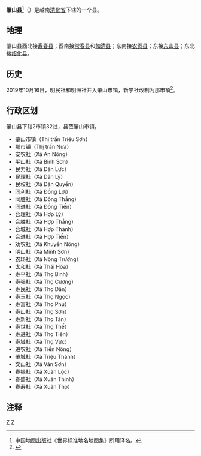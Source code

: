{{Infobox Settlement
|name                   = 肇山县
|settlement_type        = 县
|official_name          = 
|other_name             = 
|native_name            = {{lang|vi|Huyện Triệu Sơn}}
|nickname               = 
|motto                  = 
|image_skyline          = 
|imagesize              = 
|image_caption          = 
|image_flag             = 
|flag_size              = 
|image_seal             = 
|seal_size              = 
|image_shield           = 
|shield_size            = 
|image_blank_emblem     = 
|blank_emblem_size      = 
|image_map              = {{Infobox mapframe|frame-width=250|zoom=10}}
|mapsize                = 
|map_caption            = 
|image_map1             = 
|mapsize1               = 
|map_caption1           = 
|pushpin_map            = Vietnam
|pushpin_label_position = bottom
|pushpin_map_caption    = 
|pushpin_map1           = 
|pushpin_label_position1= 
|pushpin_map_caption1   = 
|subdivision_type       = 国家
|subdivision_name       = {{flag|Vietnam}}
|subdivision_type1      = [[越南行政区划|省]]
|subdivision_name1      = [[清化省|清化省]]
|subdivision_type2      = 行政区划
|subdivision_name2      = 2市镇32社
|subdivision_type3      = 
|subdivision_name3      = 
|seat_type              = 县莅
|seat                   = {{link-vi|肇山市镇|Triệu Sơn (thị trấn)}}
|government_type        = 
|leader_title           = 
|leader_name            = 
|leader_title1          = 
|leader_name1           = 
|established_title      = 
|established_date       = 
|area_magnitude         = 
|unit_pref              = 
|area_footnotes         = 
|area_total_km2         = 292
|area_land_km2          = 
|area_water_km2         = 
|area_water_percent     = 
|area_urban_km2         = 
|area_metro_km2         = 
|population_as_of       = 2018年
|population_footnotes   = 
|population_note        = 
|population_total       = 230200
|population_density_km2 = auto
|population_metro             = 
|population_density_metro_km2 = 
|population_urban             = 
|population_density_urban_km2 = 
|timezone               = [[越南标准时间|越南标准时间]]
|utc_offset             = +7
|elevation_footnotes    = 
|elevation_m            = 
|coor_type              = 
|coordinates            = 
|postal_code_type       = 
|postal_code            = 
|area_code              = 
|website                = [http://trieuson.thanhhoa.gov.vn 肇山县电子信息门户网站]
|footnotes              = 
}}
'''肇山县'''<ref>中国地图出版社《世界标准地名地图集》所用译名。</ref>（{{vie|v='''Huyện Triệu Sơn'''}}）是越南[[清化省|清化省]]下辖的一个县。

==地理==
肇山县西北接[[寿春县|寿春县]]；西南接[[常春县|常春县]]和[[如清县|如清县]]；东南接[[农贡县|农贡县]]；东接[[东山县_(越南)|东山县]]；东北接[[绍化县|绍化县]]。

==历史==
2019年10月16日，明民社和明洲社并入肇山市镇，新宁社改制为那市镇<ref>{{Cite web |url=https://thuvienphapluat.vn/van-ban/Bo-may-hanh-chinh/Nghi-quyet-786-NQ-UBTVQH14-2019-sap-xep-cac-don-vi-hanh-chinh-cap-xa-thuoc-tinh-Thanh-Hoa-429700.aspx |title=Nghị quyết 786/NQ-UBTVQH14 năm 2019 về sắp xếp các đơn vị hành chính cấp xã thuộc tỉnh Thanh Hóa do Ủy ban Thường vụ Quốc hội ban |accessdate=2020-02-25 |archive-date=2020-04-01 |archive-url=https://web.archive.org/web/20200401121248/https://thuvienphapluat.vn/van-ban/Bo-may-hanh-chinh/Nghi-quyet-786-NQ-UBTVQH14-2019-sap-xep-cac-don-vi-hanh-chinh-cap-xa-thuoc-tinh-Thanh-Hoa-429700.aspx |dead-url=no }}</ref>。

==行政区划==
肇山县下辖2市镇32社，县莅肇山市镇。
*肇山市镇（Thị trấn Triệu Sơn）
*那市镇（Thị trấn Nưa）
*安农社（Xã An Nông）
*平山社（Xã Bình Sơn）
*民力社（Xã Dân Lực）
*民理社（Xã Dân Lý）
*民权社（Xã Dân Quyền）
*同利社（Xã Đồng Lợi）
*同胜社（Xã Đồng Thắng）
*同进社（Xã Đồng Tiến）
*合理社（Xã Hợp Lý）
*合胜社（Xã Hợp Thắng）
*合城社（Xã Hợp Thành）
*合进社（Xã Hợp Tiến）
*劝农社（Xã Khuyến Nông）
*明山社（Xã Minh Sơn）
*农场社（Xã Nông Trường）
*太和社（Xã Thái Hòa）
*寿平社（Xã Thọ Bình）
*寿强社（Xã Thọ Cường）
*寿民社（Xã Thọ Dân）
*寿玉社（Xã Thọ Ngọc）
*寿富社（Xã Thọ Phú）
*寿山社（Xã Thọ Sơn）
*寿新社（Xã Thọ Tân）
*寿世社（Xã Thọ Thế）
*寿进社（Xã Thọ Tiến）
*寿域社（Xã Thọ Vực）
*进农社（Xã Tiến Nông）
*肇城社（Xã Triệu Thành）
*文山社（Xã Văn Sơn）
*春禄社（Xã Xuân Lộc）
*春盛社（Xã Xuân Thịnh）
*春寿社（Xã Xuân Thọ）

==注释==
{{reflist}}

{{清化省行政区划}}
{{越南北中部之县市镇区域划分}}

[[Category:越南县份|Z]]
[[Category:清化省|Z]]